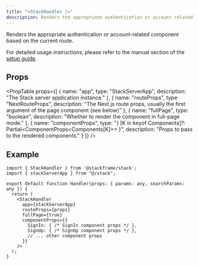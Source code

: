 ```yaml
---
title: "<StackHandler />"
description: Renders the appropriate authentication or account-related component based on the current route.
---
```


Renders the appropriate authentication or account-related component based on the current route.

For detailed usage instructions, please refer to the manual section of the [setup guide](../getting-started/setup.mdx).

## Props

<PropTable
  props={[
    {
      name: "app",
      type: "StackServerApp",
      description: "The Stack server application instance."
    },
    {
      name: "routeProps",
      type: "NextRouteProps",
      description: "The Next.js route props, usually the first argument of the page component (see below)"
    },
    {
      name: "fullPage",
      type: "boolean",
      description: "Whether to render the component in full-page mode."
    },
    {
      name: "componentProps",
      type: "{ [K in keyof Components]?: Partial<ComponentProps<Components[K]>> }",
      description: "Props to pass to the rendered components."
    }
  ]}
/>

## Example

```tsx title="app/handler/[...stack].tsx"
import { StackHandler } from '@stackframe/stack';
import { stackServerApp } from "@/stack";

export default function Handler(props: { params: any, searchParams: any }) {
  return (
    <StackHandler
      app={stackServerApp}
      routeProps={props}
      fullPage={true}
      componentProps={{
        SignIn: { /* SignIn component props */ },
        SignUp: { /* SignUp component props */ },
        // ... other component props
      }}
    />
  );
}
```
